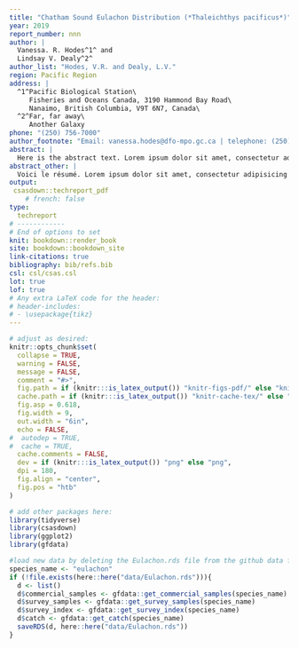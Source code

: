 ```yaml
---
title: "Chatham Sound Eulachon Distribution (*Thaleichthys pacificus*)"
year: 2019
report_number: nnn
author: |
  Vanessa. R. Hodes^1^ and
  Lindsay V. Dealy^2^
author_list: "Hodes, V.R. and Dealy, L.V."
region: Pacific Region
address: |
  ^1^Pacific Biological Station\
     Fisheries and Oceans Canada, 3190 Hammond Bay Road\
     Nanaimo, British Columbia, V9T 6N7, Canada\
  ^2^Far, far away\
     Another Galaxy
phone: "(250) 756-7000"
author_footnote: "Email: vanessa.hodes@dfo-mpo.gc.ca | telephone: (250) 756-7219"
abstract: |
  Here is the abstract text. Lorem ipsum dolor sit amet, consectetur adipisicing elit, sed do eiusmod tempor incididunt ut labore et dolore magna aliqua. Ut enim ad minim veniam, quis nostrud exercitation ullamco laboris nisi ut aliquip ex ea commodo consequat. Duis aute irure dolor in reprehenderit in voluptate velit esse cillum dolore eu fugiat nulla pariatur. Excepteur sint occaecat cupidatat non proident, sunt in culpa qui officia deserunt mollit anim id est laborum.
abstract_other: |
  Voici le résumé. Lorem ipsum dolor sit amet, consectetur adipisicing elit, sed do eiusmod tempor incididunt ut labore et dolore magna aliqua. Ut enim ad minim veniam, quis nostrud exercitation ullamco laboris nisi ut aliquip ex ea commodo consequat. Duis aute irure dolor in reprehenderit in voluptate velit esse cillum dolore eu fugiat nulla pariatur. Excepteur sint occaecat cupidatat non proident, sunt in culpa qui officia deserunt mollit anim id est laborum.
output:
 csasdown::techreport_pdf
    # french: false
type:
  techreport
# ------------
# End of options to set
knit: bookdown::render_book
site: bookdown::bookdown_site
link-citations: true
bibliography: bib/refs.bib
csl: csl/csas.csl
lot: true
lof: true
# Any extra LaTeX code for the header:
# header-includes:
# - \usepackage{tikz}
---
```


```r
# adjust as desired:
knitr::opts_chunk$set(
  collapse = TRUE,
  warning = FALSE,
  message = FALSE,
  comment = "#>",
  fig.path = if (knitr:::is_latex_output()) "knitr-figs-pdf/" else "knitr-figs-docx/",
  cache.path = if (knitr:::is_latex_output()) "knitr-cache-tex/" else "knitr-cache-docx/",
  fig.asp = 0.618,
  fig.width = 9,
  out.width = "6in",
  echo = FALSE,
#  autodep = TRUE,
#  cache = TRUE,
  cache.comments = FALSE,
  dev = if (knitr:::is_latex_output()) "png" else "png",
  dpi = 180,
  fig.align = "center",
  fig.pos = "htb"
)
```

```r
# add other packages here:
library(tidyverse)
library(csasdown)
library(ggplot2)
library(gfdata)
```
```r
#load new data by deleting the Eulachon.rds file from the github data folder if new fields get added
species_name <- "eulachon"
if (!file.exists(here::here("data/Eulachon.rds"))){
  d <- list()
  d$commercial_samples <- gfdata::get_commercial_samples(species_name)
  d$survey_samples <- gfdata::get_survey_samples(species_name)
  d$survey_index <- gfdata::get_survey_index(species_name)
  d$catch <- gfdata::get_catch(species_name)
  saveRDS(d, here::here("data/Eulachon.rds"))
}
```